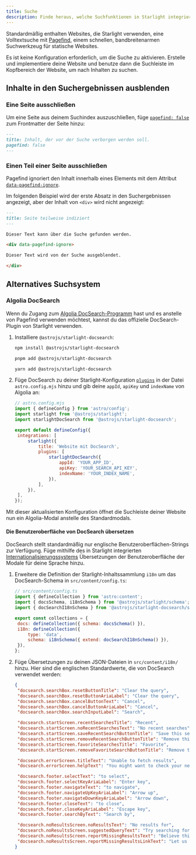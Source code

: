 ```yaml
---
title: Suche
description: Finde heraus, welche Suchfunktionen in Starlight integriert sind und wie du sie anpassen kannst.
---
```



Standardmäßig enthalten Websites, die Starlight verwenden, eine Volltextsuche mit [Pagefind](https://pagefind.app/), einem schnellen, bandbreitenarmen Suchwerkzeug für statische Websites.

Es ist keine Konfiguration erforderlich, um die Suche zu aktivieren. Erstelle und implementiere deine Website und benutze dann die Suchleiste im Kopfbereich der Website, um nach Inhalten zu suchen.

## Inhalte in den Suchergebnissen ausblenden

### Eine Seite ausschließen

Um eine Seite aus deinem Suchindex auszuschließen, füge [`pagefind: false`](/de/reference/frontmatter/#pagefind) zum Frontmatter der Seite hinzu:

```md title="src/content/docs/not-indexed.md" ins={3}
---
title: Inhalt, der vor der Suche verborgen werden soll.
pagefind: false
---
```

### Einen Teil einer Seite ausschließen

Pagefind ignoriert den Inhalt innerhalb eines Elements mit dem Attribut [`data-pagefind-ignore`](https://pagefind.app/docs/indexing/#removing-individual-elements-from-the-index).

Im folgenden Beispiel wird der erste Absatz in den Suchergebnissen angezeigt, aber der Inhalt von `<div>` wird nicht angezeigt:

```md title="src/content/docs/partially-indexed.md" ins="data-pagefind-ignore"
---
title: Seite teilweise indiziert
---

Dieser Text kann über die Suche gefunden werden.

<div data-pagefind-ignore>

Dieser Text wird von der Suche ausgeblendet.

</div>
```

## Alternatives Suchsystem

### Algolia DocSearch

Wenn du Zugang zum [Algolia DocSearch-Programm](https://docsearch.algolia.com/) hast und es anstelle von Pagefind verwenden möchtest, kannst du das offizielle DocSearch-Plugin von Starlight verwenden.

<Steps>

1. Installiere `@astrojs/starlight-docsearch`:
   
   <Tabs syncKey="pkg">

   <TabItem label="npm">

   ```sh
   npm install @astrojs/starlight-docsearch
   ```

   </TabItem>

   <TabItem label="pnpm">

   ```sh
   pnpm add @astrojs/starlight-docsearch
   ```

   </TabItem>

   <TabItem label="Yarn">

   ```sh
   yarn add @astrojs/starlight-docsearch
   ```

   </TabItem>

   </Tabs>

2. Füge DocSearch zu deiner Starlight-Konfiguration [`plugins`](/de/reference/configuration/#plugins) in der Datei `astro.config.mjs` hinzu und gib deine `appId`, `apiKey` und `indexName` von Algolia an:

   ```js ins={4,10-16}
   // astro.config.mjs
   import { defineConfig } from 'astro/config';
   import starlight from '@astrojs/starlight';
   import starlightDocSearch from '@astrojs/starlight-docsearch';

   export default defineConfig({
   	integrations: [
   		starlight({
   			title: 'Website mit DocSearch',
   			plugins: [
   				starlightDocSearch({
   					appId: 'YOUR_APP_ID',
   					apiKey: 'YOUR_SEARCH_API_KEY',
   					indexName: 'YOUR_INDEX_NAME',
   				}),
   			],
   		}),
   	],
   });
   ```

</Steps>

Mit dieser aktualisierten Konfiguration öffnet die Suchleiste deiner Website nun ein Algolia-Modal anstelle des Standardmodals.

#### Die Benutzeroberfläche von DocSearch übersetzen

DocSearch stellt standardmäßig nur englische Benutzeroberflächen-Strings zur Verfügung.
Füge mithilfe des in Starlight integrierten [Internationalisierungssystems](/de/guides/i18n/#starlights-ui-%C3%BCbersetzen) Übersetzungen der Benutzeroberfläche der Modale für deine Sprache hinzu.

<Steps>

1. Erweitere die Definition der Starlight-Inhaltssammlung `i18n` um das DocSearch-Schema in `src/content/config.ts`:
   
   ```js ins={4} ins=/{ extend: .+ }/
   // src/content/config.ts
   import { defineCollection } from 'astro:content';
   import { docsSchema, i18nSchema } from '@astrojs/starlight/schema';
   import { docSearchI18nSchema } from '@astrojs/starlight-docsearch/schema';

   export const collections = {
   	docs: defineCollection({ schema: docsSchema() }),
   	i18n: defineCollection({
   		type: 'data',
   		schema: i18nSchema({ extend: docSearchI18nSchema() }),
   	}),
   };
   ```

2. Füge Übersetzungen zu deinen JSON-Dateien in `src/content/i18n/` hinzu.
   Hier sind die englischen Standardwerte, die von DocSearch verwendet werden:

   ```json title="src/content/i18n/en.json"
   {
   	"docsearch.searchBox.resetButtonTitle": "Clear the query",
   	"docsearch.searchBox.resetButtonAriaLabel": "Clear the query",
   	"docsearch.searchBox.cancelButtonText": "Cancel",
   	"docsearch.searchBox.cancelButtonAriaLabel": "Cancel",
   	"docsearch.searchBox.searchInputLabel": "Search",

   	"docsearch.startScreen.recentSearchesTitle": "Recent",
   	"docsearch.startScreen.noRecentSearchesText": "No recent searches",
   	"docsearch.startScreen.saveRecentSearchButtonTitle": "Save this search",
   	"docsearch.startScreen.removeRecentSearchButtonTitle": "Remove this search from history",
   	"docsearch.startScreen.favoriteSearchesTitle": "Favorite",
   	"docsearch.startScreen.removeFavoriteSearchButtonTitle": "Remove this search from favorites",

   	"docsearch.errorScreen.titleText": "Unable to fetch results",
   	"docsearch.errorScreen.helpText": "You might want to check your network connection.",

   	"docsearch.footer.selectText": "to select",
   	"docsearch.footer.selectKeyAriaLabel": "Enter key",
   	"docsearch.footer.navigateText": "to navigate",
   	"docsearch.footer.navigateUpKeyAriaLabel": "Arrow up",
   	"docsearch.footer.navigateDownKeyAriaLabel": "Arrow down",
   	"docsearch.footer.closeText": "to close",
   	"docsearch.footer.closeKeyAriaLabel": "Escape key",
   	"docsearch.footer.searchByText": "Search by",

   	"docsearch.noResultsScreen.noResultsText": "No results for",
   	"docsearch.noResultsScreen.suggestedQueryText": "Try searching for",
   	"docsearch.noResultsScreen.reportMissingResultsText": "Believe this query should return results?",
   	"docsearch.noResultsScreen.reportMissingResultsLinkText": "Let us know."
   }
   ```

</Steps>



